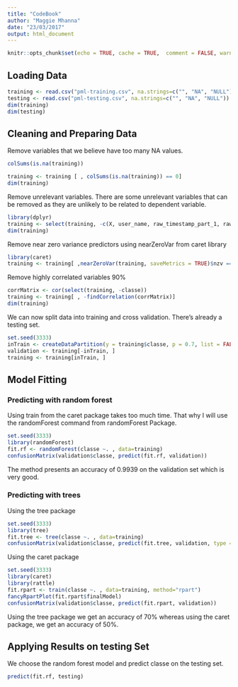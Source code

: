 ```yaml
---
title: "CodeBook"
author: "Maggie Mhanna"
date: "23/03/2017"
output: html_document
---
```


```r
knitr::opts_chunk$set(echo = TRUE, cache = TRUE,  comment = FALSE, warning = FALSE)
```

## Loading Data

```r
training <- read.csv("pml-training.csv", na.strings=c("", "NA", "NULL"))
testing <- read.csv("pml-testing.csv", na.strings=c("", "NA", "NULL"))
dim(training)
dim(testing)
```

## Cleaning and Preparing Data

Remove variables that we believe have too many NA values.

```r
colSums(is.na(training))

training <- training [ , colSums(is.na(training)) == 0]
dim(training)
```

Remove unrelevant variables. There are some unrelevant variables that can be removed as they are unlikely to be related to dependent variable.

```r
library(dplyr)
training <- select(training, -c(X, user_name, raw_timestamp_part_1, raw_timestamp_part_2, cvtd_timestamp, new_window, num_window))
dim(training)
```

Remove near zero variance predictors using nearZeroVar from caret library

```R
library(caret)
training <- training[ ,nearZeroVar(training, saveMetrics = TRUE)$nzv == FALSE]
```

Remove highly correlated variables 90% 

```r
corrMatrix <- cor(select(training, -classe))
training <- training[ , -findCorrelation(corrMatrix)]
dim(training)
```

We can now split data into training and cross validation. There's already a testing set. 

```r
set.seed(3333)
inTrain <- createDataPartition(y = training$classe, p = 0.7, list = FALSE)
validation <- training[-inTrain, ]
training <- training[inTrain, ]
```

## Model Fitting

### Predicting with random forest

Using train from the caret package takes too much time. That why I will use the randomForest command from randomForest Package.

```r
set.seed(3333)
library(randomForest)
fit.rf <- randomForest(classe ~. , data=training)
confusionMatrix(validation$classe, predict(fit.rf, validation))
```

The method presents an accuracy of 0.9939 on the validation set which is very good.

### Predicting with trees

Using the tree package

```r
set.seed(3333)
library(tree)
fit.tree <- tree(classe ~. , data=training)
confusionMatrix(validation$classe, predict(fit.tree, validation, type = "class"))
```

Using the caret package

```r
set.seed(3333)
library(caret)
library(rattle)
fit.rpart <- train(classe ~. , data=training, method="rpart")
fancyRpartPlot(fit.rpart$finalModel)
confusionMatrix(validation$classe, predict(fit.rpart, validation))
```

Using the tree package we get an accuracy of 70% whereas using the caret package, we get an accuracy of 50%. 

## Applying Results on testing Set

We choose the random forest model and predict classe on the testing set.

```r
predict(fit.rf, testing)
```
